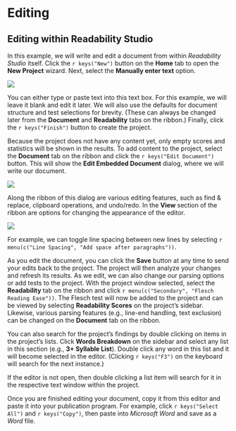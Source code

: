 # Editing

## Editing within Readability Studio {#rs-as-an-editor}
In this example, we will write and edit a document from within *Readability Studio* itself. Click the `r keys("New")` button on the **Home** tab to open the **New Project** wizard. Next, select the **Manually enter text** option.

![](images/wizardentertext.png)

You can either type or paste text into this text box. For this example, we will leave it blank and edit it later. We will also use the defaults for document structure and test selections for brevity. (These can always be changed later from the **Document** and **Readability** tabs on the ribbon.) Finally, click the `r keys("Finish")` button to create the project.

Because the project does not have any content yet, only empty scores and statistics will be shown in the results. To add content to the project, select the **Document** tab on the ribbon and click the `r keys("Edit Document")` button. This will show the **Edit Embedded Document** dialog, where we will write our document.

![](images/editorwithcontent.png)

Along the ribbon of this dialog are various editing features, such as find &amp; replace, clipboard operations, and undo/redo. In the **View** section of the ribbon are options for changing the appearance of the editor.

![](images/editorviewribbon.png)

For example, we can toggle line spacing between new lines by selecting `r menu(c("Line Spacing", "Add space after paragraphs"))`.

As you edit the document, you can click the **Save** button at any time to send your edits back to the project. The project will then analyze your changes and refresh its results. As we edit, we can also change our parsing options or add tests to the project. With the project window selected, select the **Readability** tab on the ribbon and click `r menu(c("Secondary", "Flesch Reading Ease"))`. The Flesch test will now be added to the project and can be viewed by selecting **Readability Scores** on the project's sidebar. Likewise, various parsing features (e.g., line-end handling, text exclusion) can be changed on the **Document** tab on the ribbon.

You can also search for the project's findings by double clicking on items in the project's lists. Click **Words Breakdown** on the sidebar and select any list in this section (e.g., **3+ Syllable List**). Double click any word in this list and it will become selected in the editor. (Clicking `r keys("F3")` on the keyboard will search for the next instance.)

::: {.notesection data-latex=""}
If the editor is not open, then double clicking a list item will search for it in the respective text window within the project.
:::

Once you are finished editing your document, copy it from this editor and paste it into your publication program. For example, click `r keys("Select All")` and `r keys("Copy")`, then paste into *Microsoft Word* and save as a *Word* file.
